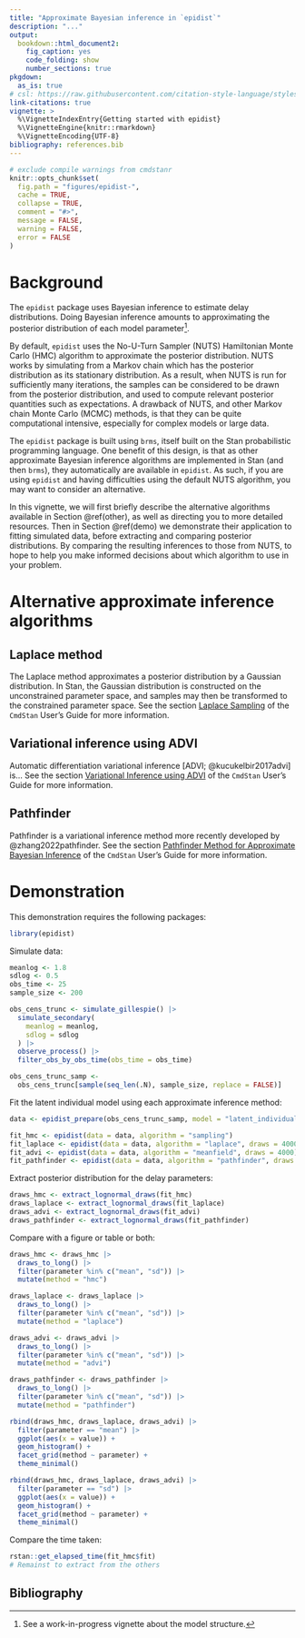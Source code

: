```yaml
---
title: "Approximate Bayesian inference in `epidist`"
description: "..."
output: 
  bookdown::html_document2:
    fig_caption: yes
    code_folding: show
    number_sections: true
pkgdown:
  as_is: true
# csl: https://raw.githubusercontent.com/citation-style-language/styles/master/apa-numeric-superscript-brackets.csl
link-citations: true
vignette: >
  %\VignetteIndexEntry{Getting started with epidist}
  %\VignetteEngine{knitr::rmarkdown}
  %\VignetteEncoding{UTF-8}
bibliography: references.bib
---
```


```r
# exclude compile warnings from cmdstanr
knitr::opts_chunk$set(
  fig.path = "figures/epidist-",
  cache = TRUE,
  collapse = TRUE,
  comment = "#>",
  message = FALSE,
  warning = FALSE,
  error = FALSE
)
```

# Background

The `epidist` package uses Bayesian inference to estimate delay distributions.
Doing Bayesian inference amounts to approximating the posterior distribution of each model parameter^[See a work-in-progress vignette about the model structure.].

By default, `epidist` uses the No-U-Turn Sampler (NUTS) Hamiltonian Monte Carlo (HMC) algorithm to approximate the posterior distribution.
NUTS works by simulating from a Markov chain which has the posterior distribution as its stationary distribution.
As a result, when NUTS is run for sufficiently many iterations, the samples can be considered to be drawn from the posterior distribution, and used to compute relevant posterior quantities such as expectations.
A drawback of NUTS, and other Markov chain Monte Carlo (MCMC) methods, is that they can be quite computational intensive, especially for complex models or large data.

The `epidist` package is built using `brms`, itself built on the Stan probabilistic programming language.
One benefit of this design, is that as other approximate Bayesian inference algorithms are implemented in Stan (and then `brms`), they automatically are available in `epidist`.
As such, if you are using `epidist` and having difficulties using the default NUTS algorithm, you may want to consider an alternative.

In this vignette, we will first briefly describe the alternative algorithms available in Section \@ref(other), as well as directing you to more detailed resources.
Then in Section  \@ref(demo) we demonstrate their application to fitting simulated data, before extracting and comparing posterior distributions.
By comparing the resulting inferences to those from NUTS, to hope to help you make informed decisions about which algorithm to use in your problem.

# Alternative approximate inference algorithms {#other}

## Laplace method

The Laplace method approximates a posterior distribution by a Gaussian distribution.
In Stan, the Gaussian distribution is constructed on the unconstrained parameter space, and samples may then be transformed to the constrained parameter space.
See the section [Laplace Sampling](https://mc-stan.org/docs/cmdstan-guide/laplace_sample_config.html) of the `CmdStan` User's Guide for more information.

## Variational inference using ADVI

Automatic differentiation variational inference [ADVI; @kucukelbir2017advi] is...
See the section [Variational Inference using ADVI](https://mc-stan.org/docs/cmdstan-guide/variational_config.html) of the `CmdStan` User's Guide for more information.

## Pathfinder

Pathfinder is a variational inference method more recently developed by @zhang2022pathfinder.
See the section [Pathfinder Method for Approximate Bayesian Inference](https://mc-stan.org/docs/cmdstan-guide/pathfinder_config.html) of the `CmdStan` User's Guide for more information.

# Demonstration {#demo}

This demonstration requires the following packages:

```r
library(epidist)
```

Simulate data:

```r
meanlog <- 1.8
sdlog <- 0.5
obs_time <- 25
sample_size <- 200

obs_cens_trunc <- simulate_gillespie() |>
  simulate_secondary(
    meanlog = meanlog,
    sdlog = sdlog
  ) |>
  observe_process() |>
  filter_obs_by_obs_time(obs_time = obs_time)

obs_cens_trunc_samp <-
  obs_cens_trunc[sample(seq_len(.N), sample_size, replace = FALSE)]
```

Fit the latent individual model using each approximate inference method:

```r
data <- epidist_prepare(obs_cens_trunc_samp, model = "latent_individual")

fit_hmc <- epidist(data = data, algorithm = "sampling")
fit_laplace <- epidist(data = data, algorithm = "laplace", draws = 4000)
fit_advi <- epidist(data = data, algorithm = "meanfield", draws = 4000)
fit_pathfinder <- epidist(data = data, algorithm = "pathfinder", draws = 4000)
```

Extract posterior distribution for the delay parameters:

```r
draws_hmc <- extract_lognormal_draws(fit_hmc)
draws_laplace <- extract_lognormal_draws(fit_laplace)
draws_advi <- extract_lognormal_draws(fit_advi)
draws_pathfinder <- extract_lognormal_draws(fit_pathfinder)
```

Compare with a figure or table or both:

```r
draws_hmc <- draws_hmc |>
  draws_to_long() |>
  filter(parameter %in% c("mean", "sd")) |>
  mutate(method = "hmc")

draws_laplace <- draws_laplace |>
  draws_to_long() |>
  filter(parameter %in% c("mean", "sd")) |>
  mutate(method = "laplace")

draws_advi <- draws_advi |>
  draws_to_long() |>
  filter(parameter %in% c("mean", "sd")) |>
  mutate(method = "advi")

draws_pathfinder <- draws_pathfinder |>
  draws_to_long() |>
  filter(parameter %in% c("mean", "sd")) |>
  mutate(method = "pathfinder")

rbind(draws_hmc, draws_laplace, draws_advi) |>
  filter(parameter == "mean") |>
  ggplot(aes(x = value)) +
  geom_histogram() +
  facet_grid(method ~ parameter) +
  theme_minimal()

rbind(draws_hmc, draws_laplace, draws_advi) |>
  filter(parameter == "sd") |>
  ggplot(aes(x = value)) +
  geom_histogram() +
  facet_grid(method ~ parameter) +
  theme_minimal()
```

Compare the time taken:

```r
rstan::get_elapsed_time(fit_hmc$fit)
# Remainst to extract from the others
```

## Bibliography {-}
